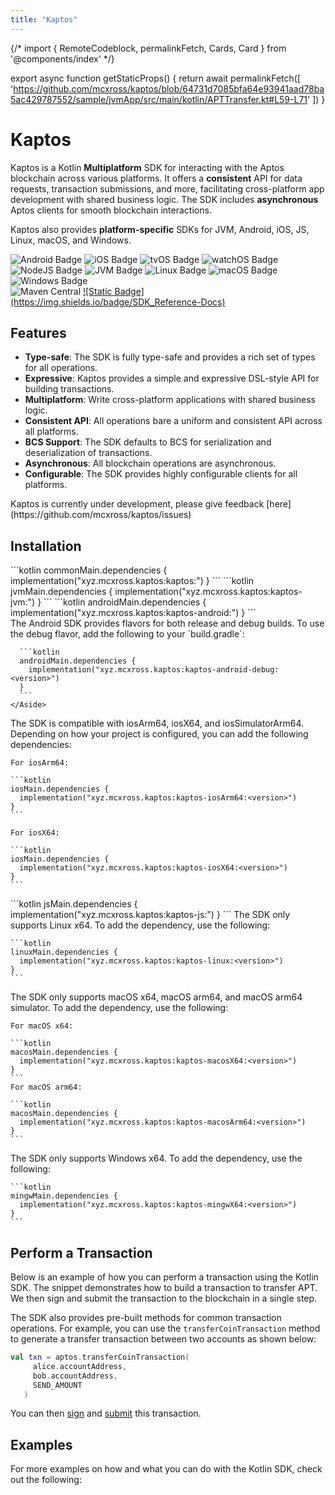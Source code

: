 ```yaml
---
title: "Kaptos"
---
```





{/* import { RemoteCodeblock, permalinkFetch, Cards, Card } from '@components/index' */}

export async function getStaticProps() {
  return await permalinkFetch([
    'https://github.com/mcxross/kaptos/blob/64731d7085bfa64e93941aad78ba5ac429787552/sample/jvmApp/src/main/kotlin/APTTransfer.kt#L59-L71'
  ])
}

# Kaptos

Kaptos is a Kotlin **Multiplatform** SDK for interacting with the Aptos blockchain
across various platforms. It offers a **consistent** API for data requests,
transaction submissions, and more, facilitating cross-platform app development
with shared business logic. The SDK includes **asynchronous** Aptos clients for
smooth blockchain interactions.

Kaptos also provides **platform-specific** SDKs for JVM, Android, iOS, JS, Linux,
macOS, and Windows.

<div className="flex gap-2 mt-6 flex-wrap">
  <img src="http://img.shields.io/badge/Platform-Android-brightgreen.svg?logo=android" alt="Android Badge" />
  <img src="http://img.shields.io/badge/Platform-iOS-orange.svg?logo=apple" alt="iOS Badge" />
  <img src="http://img.shields.io/badge/Platform-tvOS-lightgrey.svg?logo=apple" alt="tvOS Badge" />
  <img src="http://img.shields.io/badge/Platform-watchOS-lightgrey.svg?logo=apple" alt="watchOS Badge" />
  <img src="http://img.shields.io/badge/Platform-NodeJS-yellow.svg?logo=javascript" alt="NodeJS Badge" />
  <img src="http://img.shields.io/badge/Platform-JVM-red.svg?logo=openjdk" alt="JVM Badge" />
  <img src="http://img.shields.io/badge/Platform-Linux-lightgrey.svg?logo=linux" alt="Linux Badge" />
  <img src="http://img.shields.io/badge/Platform-macOS-orange.svg?logo=apple" alt="macOS Badge" />
  <img src="http://img.shields.io/badge/Platform-Windows-blue.svg?logo=windows" alt="Windows Badge" />
</div>

<div className="flex gap-2 mt-6 flex-wrap">
  <img src="https://img.shields.io/maven-central/v/xyz.mcxross.kaptos/kaptos.svg?label=Maven%20Central" alt="Maven Central"/>
  <a target="_blank" href="https://mcxross.github.io/kaptos/">
    ![Static Badge](https://img.shields.io/badge/SDK_Reference-Docs)
  </a>
</div>

## Features
- **Type-safe**: The SDK is fully type-safe and provides a rich set of types for all operations.
- **Expressive**: Kaptos provides a simple and expressive DSL-style API for building transactions.
- **Multiplatform**: Write cross-platform applications with shared business logic.
- **Consistent API**: All operations bare a uniform and consistent API across all platforms.
- **BCS Support**: The SDK defaults to BCS for serialization and deserialization of transactions.
- **Asynchronous**: All blockchain operations are asynchronous.
- **Configurable**: The SDK provides highly configurable clients for all platforms.

<Aside type="note">
  Kaptos is currently under development, please give feedback [here](https://github.com/mcxross/kaptos/issues)
</Aside>


## Installation

<Tabs>
  <TabItem label="Multiplatform">
    ```kotlin
    commonMain.dependencies {
      implementation("xyz.mcxross.kaptos:kaptos:<version>")
    }
    ```
  </TabItem>
  <TabItem label="Multiplatform">
    ```kotlin
    jvmMain.dependencies {
      implementation("xyz.mcxross.kaptos:kaptos-jvm:<version>")
    }
    ```
  </TabItem>
  <TabItem label="Multiplatform">
    ```kotlin
    androidMain.dependencies {
      implementation("xyz.mcxross.kaptos:kaptos-android:<version>")
    }
    ```
    <Aside type="note">
      The Android SDK provides flavors for both release and debug builds.
      To use the debug flavor, add the following to your `build.gradle`:

      ```kotlin
      androidMain.dependencies {
        implementation("xyz.mcxross.kaptos:kaptos-android-debug:<version>")
      }
      ```
    </Aside>
  </TabItem>
  <TabItem label="Multiplatform">
   The SDK is compatible with iosArm64, iosX64, and iosSimulatorArm64. Depending
    on how your project is configured, you can add the following dependencies:

    For iosArm64:

    ```kotlin
    iosMain.dependencies {
      implementation("xyz.mcxross.kaptos:kaptos-iosArm64:<version>")
    }
    ```

    For iosX64:

    ```kotlin
    iosMain.dependencies {
      implementation("xyz.mcxross.kaptos:kaptos-iosX64:<version>")
    }
    ```
  </TabItem>
  <TabItem label="Multiplatform">
    ```kotlin
    jsMain.dependencies {
      implementation("xyz.mcxross.kaptos:kaptos-js:<version>")
    }
    ```
  </TabItem>
  <TabItem label="Multiplatform">
    The SDK only supports Linux x64. To add the dependency, use the following:

    ```kotlin
    linuxMain.dependencies {
      implementation("xyz.mcxross.kaptos:kaptos-linux:<version>")
    }
    ```
  </TabItem>

<TabItem label="Multiplatform">
    The SDK only supports macOS x64, macOS arm64, and macOS arm64 simulator.
    To add the dependency, use the following:

    For macOS x64:

    ```kotlin
    macosMain.dependencies {
      implementation("xyz.mcxross.kaptos:kaptos-macosX64:<version>")
    }
    ```
    For macOS arm64:

    ```kotlin
    macosMain.dependencies {
      implementation("xyz.mcxross.kaptos:kaptos-macosArm64:<version>")
    }
    ```
  </TabItem>
  <TabItem label="Multiplatform">
    The SDK only supports Windows x64. To add the dependency, use the following:

    ```kotlin
    mingwMain.dependencies {
      implementation("xyz.mcxross.kaptos:kaptos-mingwX64:<version>")
    }
    ```
  </TabItem>
</Tabs>

## Perform a Transaction

Below is an example of how you can perform a transaction using the Kotlin SDK.
The snippet demonstrates how to build a transaction to transfer APT. We then
sign and submit the transaction to the blockchain in a single step.

The SDK also provides pre-built methods for common transaction operations. For
example, you can use the `transferCoinTransaction` method to generate a transfer
transaction between two accounts as shown below:

```kotlin
val txn = aptos.transferCoinTransaction(
     alice.accountAddress,
     bob.accountAddress,
     SEND_AMOUNT
   )
```

You can then [sign](kotlin-sdk/building-transactions#sign-the-transaction) and
[submit](kotlin-sdk/building-transactions#submit-the-transaction) this transaction.

## Examples

For more examples on how and what you can do with the Kotlin SDK, check out the
following:

<CardGrid>
  <LinkCard href="./kotlin-sdk/quickstart" title="Quickstart" description={"Integrate Aptos in < 5 minutes"} />
  <LinkCard href="https://github.com/mcxross/kaptos/tree/master/sample" title="Single and Multiplatform Projects" description={"Explore various demo apps, single and multiplatform projects, on how using the SDK"} />
</CardGrid>
